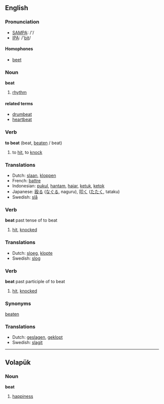 ==English==
=== Pronunciation ===
*[[w:SAMPA|SAMPA]]: /'/
*[[w:IPA|IPA]]: /'[[bit]]/

====Homophones====
*[[beet]]

===Noun===
'''beat'''
#[[rhythm]]
====related terms====
*[[drumbeat]]
*[[heartbeat]]

=== Verb ===

'''to beat''' (beat, [[beaten]] / beat)

# to [[hit]], to [[knock]]


=== Translations ===
*Dutch: [[slaan]], [[kloppen]]
*French: [[battre]]
*Indonesian: [[pukul]], [[hantam]], [[hajar]], [[ketuk]], [[ketok]]
*Japanese: [[殴る]] ([[なぐる]], naguru), [[叩く]] ([[たたく]], tataku)
*Swedish: [[slå]]

=== Verb ===

'''beat''' past tense of to beat

# [[hit]], [[knocked]] 


=== Translations ===
*Dutch: [[sloeg]], [[klopte]]
*Swedish: [[slog]]

=== Verb ===

'''beat''' past participle of to beat

# [[hit]], [[knocked]] 


=== Synonyms ===

[[beaten]]

=== Translations ===
*Dutch: [[geslagen]], [[geklopt]]
*Swedish: [[slagit]]
----

== Volapük ==

=== Noun ===

'''beat'''

# [[happiness]]
